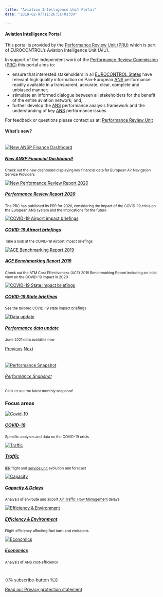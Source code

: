 ```yaml
---
title: "Aviation Intelligence Unit Portal"
date: "2018-02-07T11:26:51+01:00"

---
```


<div class="container">
<div class="row">
<div class="col-sm-6"><h4>Aviation Intelligence Portal</h4>
This portal is provided by the [Performance Review Unit (PRU)](/about/us/) which is part of EUROCONTROL's Aviation Intelligence Unit (AIU). 

In support of the independent work of the [Performance Review Commission (PRC)](/about/prc/) this portal aims to:

* ensure that interested stakeholders in all [EUROCONTROL States](/definition/eurocontrol-area/) have relevant high quality information on Pan-European [ANS](/acronym/ans/) performance readily available in a transparent, accurate, clear, complete and unbiased manner;
* stimulate an informed dialogue between all stakeholders for the benefit of the entire aviation network; and,
* further develop the [ANS](/acronym/ans/) performance analysis framework and the understanding of key [ANS](/acronym/ans/) performance issues.

For feedback or questions please contact us at:
[Performance Review Unit](mailto:PRU-Support@eurocontrol.int)
</div>

<div class="col-sm-4"><h4>What's new?</h4><br>
<div id="carouselExampleFade" class="carousel slide carousel-fade" data-ride="carousel">
<div class="carousel-inner">
 
  <div class="carousel-item active"><div class="card  border-0"><a href="/economics/finance/"><img class="card-img-top" src="/images/prc/prcfinancedb.png" alt="New ANSP Finance Dashboard"><div class="card-body"><h5 class="card-title">New ANSP Financial Dashboard!</h5></a><small><p class="card-text">Check out the new dashboard displaying key financial data for European Air Navigation Service Providers</p></small></div></div></div>

  <div class="carousel-item"><div class="card  border-0"><a href="https://www.eurocontrol.int/publication/performance-review-report-prr-2020" target="_blank"><img class="card-img-top" src="/images/landing/prr2020.png" alt="New Performance Review Report 2020"><div class="card-body"><h5 class="card-title">Performance Review Report 2020</h5></a><small><p class="card-text">The PRC has published its PRR for 2020, considering the impact of the COVID-19 crisis on the European ANS system and the implications for the future</p></small></div></div></div>
 
 <div class="carousel-item"><div class="card  border-0"><a href="https://www.eurocontrol.int/covid19#covid-19-impact-briefings" target="_blank"><img class="card-img-top" src="/images/landing/ectl_apt.png" alt="COVID-19 Airport impact briefings"><div class="card-body"><h5 class="card-title">COVID-19 Airport briefings</h5></a><small><p class="card-text">Take a look at the COVID-19 Airport impact briefings</p></small></div></div></div>

  <div class="carousel-item"><div class="card  border-0"><a href="https://www.eurocontrol.int/publication/air-traffic-management-cost-effectiveness-ace-benchmarking-report-2019" target="_blank"><img class="card-img-top" src="/images/landing/ace2019.png" alt="ACE Benchmarking Report 2019"><div class="card-body"><h5 class="card-title">ACE Benchmarking Report 2019</h5></a><small><p class="card-text">Check out the ATM Cost Effectiveness (ACE) 2019 Benchmarking Report including an intial view on the COVID-19 impact in 2020</p></small></div></div></div>

  <div class="carousel-item"><div class="card  border-0"><a href="https://www.eurocontrol.int/covid19#covid-19-impact-briefings" target="_blank"><img class="card-img-top" src="/images/landing/ectl_state.png" alt="COVID-19 State impact briefings"><div class="card-body"><h5 class="card-title">COVID-19 State briefings</h5></a><small><p class="card-text">See the tailored COVID-19 state impact briefings</p></small></div></div></div>

  <div class="carousel-item"><div class="card  border-0"><a href="/data/"><img class="card-img-top"  src="/images/landing/data_icon.jpg" alt="Data update"><div class="card-body"><h5 class="card-title">Performance data update</h5></a><small><p class="card-text">June 2021 data available now</p></small></div></div></div>

</div>

<a class="carousel-control-prev" href="#carouselExampleFade" role="button" data-slide="prev"><span class="carousel-control-prev-icon" aria-hidden="true"></span><span class="sr-only">Previous</span></a>
<a class="carousel-control-next" href="#carouselExampleFade" role="button" data-slide="next"><span class="carousel-control-next-icon" aria-hidden="true"></span><span class="sr-only">Next</span></a>
</div>
</div>

<div class="col-sm-2"><h4></h4><br>
<div class="card bg-light text-center border-0"><a href="https://www.eurocontrol.int/Economics/BalancedScorecard.html">
  <img class="card-img-top" src="/images/landing/ectl_int_db.png" alt="Performance Snapshot"><br>
  <div class="card-body"><h6 class="card-title">Performance Snapshot</h6></a><small><p class="card-text">Click to see the latest monthly snapshot!</p></small>
  </div>
</div>
</div>
</div>

### Focus areas
<!-- cards with Key Performance Areas -->
<div class="container">
<div class="row">
<div class="card-deck">
<div class="card"><a href="/covid">
  <img class="card-img-top" src="/images/landing/covid_icon.jpg" alt="Covid-19">
  <div class="card-body"><h5 class="card-title">COVID-19</h5></a><small><p class="card-text">Specific analyses and data on the COVID-19 crisis</p></small>
  </div>
</div>
<div class="card"><a href="/traffic">
  <img class="card-img-top" src="/images/landing/ectl_traff_th.jpg" alt="Traffic">
  <div class="card-body"><h5 class="card-title">Traffic</h5></a><small><p class="card-text">[IFR](/acronym/ifr/) flight and [service unit](/acronym/su/) evolution and forecast </p></small>
  </div>
</div>
<div class="card"><a href="/capacity">
  <img class="card-img-top" src="/images/landing/ectl_cap_th.jpg" alt="Capacity">
  <div class="card-body"><h5 class="card-title">Capacity & Delays</h5></a><small><p class="card-text">Analysis of en-route and airport [Air Traffic Flow Management](/acronym/atfm/) delays</p></small>
  </div>
</div>
<div class="card"><a href="/efficiency">
  <img class="card-img-top" src="/images/landing/ectl_env_th.jpg" alt="Efficiency & Environment">
  <div class="card-body"><h5 class="card-title">Efficiency & Environment</h5></a><small><p class="card-text">Flight efficiency affecting fuel burn and emissions</p></small>
  </div>
</div>
<div class="card"><a href="/economics">
  <img class="card-img-top" src="/images/landing/ectl_cef_th.jpg" alt="Economics">
  <div class="card-body"><h5 class="card-title">Economics</h5></a><small><p class="card-text">Analysis of ANS cost-efficiency</p></small>
  </div>
</div>
</div>
</div>
</div>

<br>
<div class="container text-center">
{{% subscribe-button %}}

[Read our Privacy protection statement](/about/privacy/)
</div>

[ectl_daily]: https://www.eurocontrol.int/Economics/DailyTrafficVariation "Daily traffic updates"
[ectlweb]: https://www.eurocontrol.int/ "EUROCONTROL web page"

<style type="text/css">
.img-responsive {
    margin: 0 auto;
    max-width: 75%
}

.resp-container {
    position: relative;
    overflow: hidden;
    padding-top: 50.0%;
}

.resp-iframe {
    position: absolute;
    top: 0;
    left: 0;
    width: 100%;
    height: 110%;
    border: 0;
}
</style>
